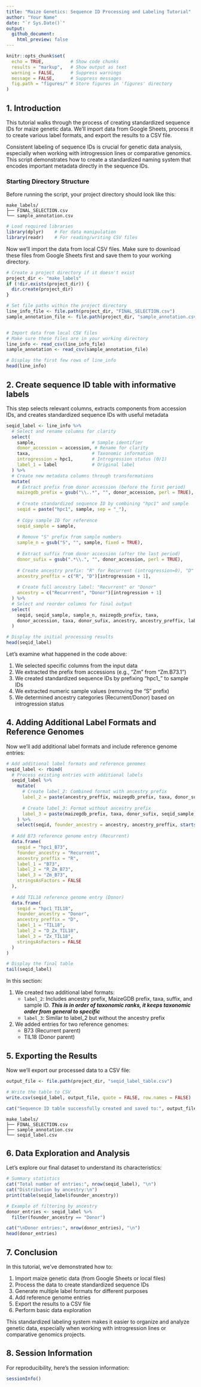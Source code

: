 ```yaml
---
title: "Maize Genetics: Sequence ID Processing and Labeling Tutorial"
author: "Your Name"
date: "`r Sys.Date()`"
output: 
  github_document:
    html_preview: false
---
```


```r
knitr::opts_chunk$set(
  echo = TRUE,          # Show code chunks
  results = "markup",   # Show output as text
  warning = FALSE,      # Suppress warnings
  message = FALSE,      # Suppress messages
  fig.path = "figures/" # Store figures in 'figures' directory
)
```



## 1. Introduction
This tutorial walks through the process of creating standardized sequence IDs for maize genetic data. We'll import data from Google Sheets, process it to create various label formats, and export the results to a CSV file.

Consistent labeling of sequence IDs is crucial for genetic data analysis, especially when working with introgression lines or comparative genomics. This script demonstrates how to create a standardized naming system that encodes important metadata directly in the sequence IDs.

### Starting Directory Structure

Before running the script, your project directory should look like this:

```
make_labels/
├── FINAL_SELECTION.csv
└── sample_annotation.csv
```


```r
# Load required libraries
library(dplyr)    # For data manipulation
library(readr)    # For reading/writing CSV files
```

Now we'll import the data from local CSV files. Make sure to download these files from Google Sheets first and save them to your working directory.

```r

# Create a project directory if it doesn't exist
project_dir <- "make_labels"
if (!dir.exists(project_dir)) {
  dir.create(project_dir)
}

# Set file paths within the project directory
line_info_file <- file.path(project_dir, "FINAL_SELECTION.csv")
sample_annotation_file <- file.path(project_dir, "sample_annotation.csv")


# Import data from local CSV files
# Make sure these files are in your working directory
line_info <- read_csv(line_info_file)
sample_annotation <- read_csv(sample_annotation_file)

# Display the first few rows of line_info
head(line_info)
```


## 2. Create sequence ID table with informative labels
This step selects relevant columns, extracts components from accession IDs, and creates standardized sequence IDs with useful metadata

```r
seqid_label <- line_info %>%
  # Select and rename columns for clarity
  select(
    sample,                     # Sample identifier
    donor_accession = accession, # Rename for clarity
    taxa,                       # Taxonomic information
    introgression = hpc1,       # Introgression status (0/1)
    label_1 = label             # Original label
  ) %>%
  # Create new metadata columns through transformations
  mutate(
    # Extract prefix from donor accession (before the first period)
    maizegdb_prefix = gsub("\\..*", "", donor_accession, perl = TRUE),
    
    # Create standardized sequence ID by combining "hpc1" and sample
    seqid = paste("hpc1", sample, sep = "_"),
    
    # Copy sample ID for reference
    seqid_sample = sample,
    
    # Remove "S" prefix from sample numbers
    sample_n = gsub("S", "", sample, fixed = TRUE),
    
    # Extract suffix from donor accession (after the last period)
    donor_sufix = gsub(".*\\.", "", donor_accession, perl = TRUE),
    
    # Create ancestry prefix: "R" for Recurrent (introgression=0), "D" for Donor (introgression=1)
    ancestry_preffix = c("R", "D")[introgression + 1],
    
    # Create full ancestry label: "Recurrent" or "Donor"
    ancestry = c("Recurrrent", "Donor")[introgression + 1]
  ) %>%
  # Select and reorder columns for final output
  select(
    seqid, seqid_sample, sample_n, maizegdb_prefix, taxa, 
    donor_accession, taxa, donor_sufix, ancestry, ancestry_preffix, label_1
  )

# Display the initial processing results
head(seqid_label)
```


Let's examine what happened in the code above:

1. We selected specific columns from the input data
2. We extracted the prefix from accessions (e.g., "Zm" from "Zm.B73.1")
3. We created standardized sequence IDs by prefixing "hpc1_" to sample IDs
4. We extracted numeric sample values (removing the "S" prefix)
5. We determined ancestry categories (Recurrent/Donor) based on introgression status

## 4. Adding Additional Label Formats and Reference Genomes

Now we'll add additional label formats and include reference genome entries:

```r
# Add additional label formats and reference genomes
seqid_label <- rbind(
  # Process existing entries with additional labels
  seqid_label %>%
    mutate(
      # Create label_2: Combined format with ancestry prefix
      label_2 = paste(ancestry_preffix, maizegdb_prefix, taxa, donor_sufix, seqid_sample, sep = "_"),
      
      # Create label_3: Format without ancestry prefix
      label_3 = paste(maizegdb_prefix, taxa, donor_sufix, seqid_sample, sep = "_")
    ) %>% 
    select(seqid, founder_ancestry = ancestry, ancestry_preffix, starts_with("label")),
  
  # Add B73 reference genome entry (Recurrent)
  data.frame(
    seqid = "hpc1_B73", 
    founder_ancestry = "Recurrent", 
    ancestry_preffix = "R",
    label_1 = "B73", 
    label_2 = "R_Zm_B73", 
    label_3 = "Zm_B73",
    stringsAsFactors = FALSE
  ),
  
  # Add TIL18 reference genome entry (Donor)
  data.frame(
    seqid = "hpc1_TIL18", 
    founder_ancestry = "Donor", 
    ancestry_preffix = "D",
    label_1 = "TIL18", 
    label_2 = "D_Zx_TIL18", 
    label_3 = "Zx_TIL18",
    stringsAsFactors = FALSE
  )
)

# Display the final table
tail(seqid_label)
```

In this section:

1. We created two additional label formats:
   - `label_2`: Includes ancestry prefix, MaizeGDB prefix, taxa, suffix, and sample ID.
                ***This is in order of taxonomic ranks, it keeps taxonomic order from general to specific***
   - `label_3`: Similar to label_2 but without the ancestry prefix
   
2. We added entries for two reference genomes:
   - B73 (Recurrent parent)
   - TIL18 (Donor parent)

## 5. Exporting the Results

Now we'll export our processed data to a CSV file:

```r

output_file <- file.path(project_dir, "seqid_label_table.csv")

# Write the table to CSV
write.csv(seqid_label, output_file, quote = FALSE, row.names = FALSE)

cat("Sequence ID table successfully created and saved to:", output_file, "\n")
```

```
make_labels/
├── FINAL_SELECTION.csv
├── sample_annotation.csv
└── seqid_label.csv
```

## 6. Data Exploration and Analysis

Let's explore our final dataset to understand its characteristics:

```r
# Summary statistics
cat("Total number of entries:", nrow(seqid_label), "\n")
cat("Distribution by ancestry:\n")
print(table(seqid_label$founder_ancestry))

# Example of filtering by ancestry
donor_entries <- seqid_label %>% 
  filter(founder_ancestry == "Donor")

cat("\nDonor entries:", nrow(donor_entries), "\n")
head(donor_entries)
```

## 7. Conclusion

In this tutorial, we've demonstrated how to:

1. Import maize genetic data (from Google Sheets or local files)
2. Process the data to create standardized sequence IDs
3. Generate multiple label formats for different purposes
4. Add reference genome entries
5. Export the results to a CSV file
6. Perform basic data exploration

This standardized labeling system makes it easier to organize and analyze genetic data, especially when working with introgression lines or comparative genomics projects.

## 8. Session Information

For reproducibility, here's the session information:

```r
sessionInfo()
```